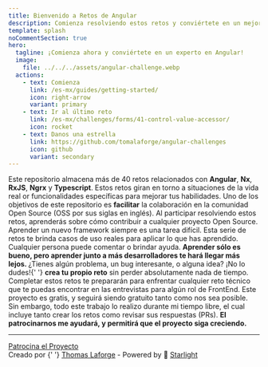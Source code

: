 ```yaml
---
title: Bienvenido a Retos de Angular
description: Comienza resolviendo estos retos y conviértete en un mejor Desarrollador FrontEnd de Angular.
template: splash
noCommentSection: true
hero:
  tagline: ¡Comienza ahora y conviértete en un experto en Angular!
  image:
    file: ../../../assets/angular-challenge.webp
  actions:
    - text: Comienza
      link: /es-mx/guides/getting-started/
      icon: right-arrow
      variant: primary
    - text: Ir al último reto
      link: /es-mx/challenges/forms/41-control-value-accessor/
      icon: rocket
    - text: Danos una estrella
      link: https://github.com/tomalaforge/angular-challenges
      icon: github
      variant: secondary
---
```



<CardGrid>
<Card title="Decenas de retos">
    Este repositorio almacena más de 40 retos relacionados con <b>Angular</b>, <b>Nx</b>, <b>RxJS</b>, <b>Ngrx</b> y <b>Typescript</b>.
    Estos retos giran en torno a situaciones de la vida real or funcionalidades específicas para mejorar tus habilidades.
</Card>

<Card title="Colabora con la comunidad Open Source">
  Uno de los objetivos de este repositorio es <b>facilitar</b> la colaboración
  en la comunidad Open Source (OSS por sus siglas en inglés). Al participar
  resolviendo estos retos, aprenderás sobre cómo contribuir a cualquier proyecto
  Open Source.
</Card>

<Card title="Aprende junto a más desarrolladores">
  Aprender un nuevo framework siempre es una tarea difícil. Esta serie de retos
  te brinda casos de uso reales para aplicar lo que has aprendido. Cualquier
  persona puede comentar o brindar ayuda.
  <b>
    Aprender sólo es bueno, pero aprender junto a más desarrolladores te hará
    llegar más lejos.
  </b>
</Card>

<Card title="Contribuye">
  ¿Tienes algún problema, un bug interesante, o alguna idea? ¡No lo dudes!{' '}
  <b>crea tu propio reto</b> sin perder absolutamente nada de tiempo.
</Card>

<Card title="Prepárate para las entrevistas técnicas">
  Completar estos retos te prepararán para enfrentar cualquier reto técnico que
  te puedas encontrar en las entrevistas para algún rol de FrontEnd.
</Card>

<Card title="Patrocínanos">
  Este proyecto es gratis, y seguirá siendo gratuito tanto como nos sea posible. Sin embargo, todo este trabajo lo realizo durante mi tiempo
  libre, el cual incluye tanto crear los retos como revisar sus respuestas (PRs). <b>El patrocinarnos me ayudará, y permitirá que el proyecto siga creciendo.</b>
</Card>
</CardGrid>

---

<div class="article-footer">
  <a href="https://github.com/sponsors/tomalaforge" alt="Liga para Patrocinar">
    <MyIcon name="fillHeart" size="1.2rem" color="white" />
    Patrocina el Proyecto
  </a>
</div>

<div class="main-page-footer">
  Creado por {' '}
  <a href="https://github.com/tomalaforge?tab=repositories">Thomas Laforge</a> -
  Powered by 🌟 <a href="https://starlight.astro.build/">Starlight</a>
</div>
